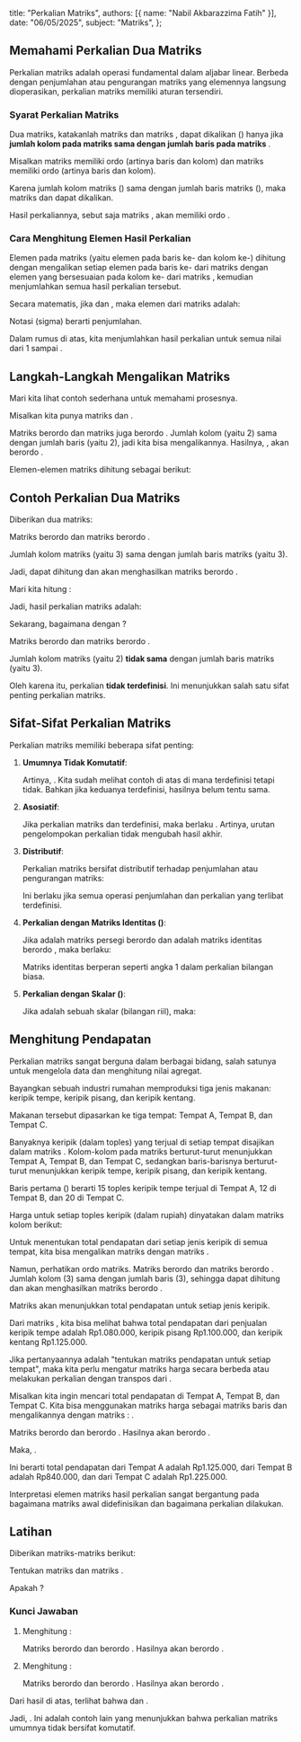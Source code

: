   title: "Perkalian Matriks",
  authors: [{ name: "Nabil Akbarazzima Fatih" }],
  date: "06/05/2025",
  subject: "Matriks",
};

## Memahami Perkalian Dua Matriks

Perkalian matriks adalah operasi fundamental dalam aljabar linear. Berbeda dengan penjumlahan atau pengurangan matriks yang elemennya langsung dioperasikan, perkalian matriks memiliki aturan tersendiri.

### Syarat Perkalian Matriks

Dua matriks, katakanlah matriks <InlineMath math="A" /> dan matriks <InlineMath math="B" />, dapat dikalikan (<InlineMath math="A \times B" />) hanya jika **jumlah kolom pada matriks <InlineMath math="A" /> sama dengan jumlah baris pada matriks <InlineMath math="B" />**.

Misalkan matriks <InlineMath math="A" /> memiliki ordo <InlineMath math="m \times n" /> (artinya <InlineMath math="m" /> baris dan <InlineMath math="n" /> kolom) dan matriks <InlineMath math="B" /> memiliki ordo <InlineMath math="n \times p" /> (artinya <InlineMath math="n" /> baris dan <InlineMath math="p" /> kolom).

Karena jumlah kolom matriks <InlineMath math="A" /> (<InlineMath math="n" />) sama dengan jumlah baris matriks <InlineMath math="B" /> (<InlineMath math="n" />), maka matriks <InlineMath math="A" /> dan <InlineMath math="B" /> dapat dikalikan.

Hasil perkaliannya, sebut saja matriks <InlineMath math="C = AB" />, akan memiliki ordo <InlineMath math="m \times p" />.

### Cara Menghitung Elemen Hasil Perkalian

Elemen <InlineMath math="c_{ij}" /> pada matriks <InlineMath math="C" /> (yaitu elemen pada baris ke-<InlineMath math="i" /> dan kolom ke-<InlineMath math="j" />) dihitung dengan mengalikan setiap elemen pada baris ke-<InlineMath math="i" /> dari matriks <InlineMath math="A" /> dengan elemen yang bersesuaian pada kolom ke-<InlineMath math="j" /> dari matriks <InlineMath math="B" />, kemudian menjumlahkan semua hasil perkalian tersebut.

Secara matematis, jika <InlineMath math="A = [a_{ik}]" /> dan <InlineMath math="B = [b_{kj}]" />, maka elemen <InlineMath math="c_{ij}" /> dari matriks <InlineMath math="C = AB" /> adalah:

<BlockMath math="c_{ij} = \sum_{k=1}^{n} a_{ik}b_{kj} = a_{i1}b_{1j} + a_{i2}b_{2j} + \dots + a_{in}b_{nj}" />

Notasi <InlineMath math="\sum" /> (sigma) berarti penjumlahan.

Dalam rumus di atas, kita menjumlahkan hasil perkalian <InlineMath math="a_{ik}b_{kj}" /> untuk semua nilai <InlineMath math="k" /> dari 1 sampai <InlineMath math="n" />.

## Langkah-Langkah Mengalikan Matriks

Mari kita lihat contoh sederhana untuk memahami prosesnya.

Misalkan kita punya matriks <InlineMath math="P = \begin{bmatrix} p_{11} & p_{12} \\ p_{21} & p_{22} \end{bmatrix}" /> dan <InlineMath math="Q = \begin{bmatrix} q_{11} & q_{12} \\ q_{21} & q_{22} \end{bmatrix}" />.

Matriks <InlineMath math="P" /> berordo <InlineMath math="2 \times 2" /> dan matriks <InlineMath math="Q" /> juga berordo <InlineMath math="2 \times 2" />. Jumlah kolom <InlineMath math="P" /> (yaitu 2) sama dengan jumlah baris <InlineMath math="Q" /> (yaitu 2), jadi kita bisa mengalikannya. Hasilnya, <InlineMath math="R = PQ" />, akan berordo <InlineMath math="2 \times 2" />.

<BlockMath math="R = \begin{bmatrix} r_{11} & r_{12} \\ r_{21} & r_{22} \end{bmatrix}" />

Elemen-elemen matriks <InlineMath math="R" /> dihitung sebagai berikut:

<div className="flex flex-col gap-4">
  <BlockMath math="r_{11} = (\text{baris 1 dari } P) \cdot (\text{kolom 1 dari } Q) = p_{11}q_{11} + p_{12}q_{21}" />
  <BlockMath math="r_{12} = (\text{baris 1 dari } P) \cdot (\text{kolom 2 dari } Q) = p_{11}q_{12} + p_{12}q_{22}" />
  <BlockMath math="r_{21} = (\text{baris 2 dari } P) \cdot (\text{kolom 1 dari } Q) = p_{21}q_{11} + p_{22}q_{21}" />
  <BlockMath math="r_{22} = (\text{baris 2 dari } P) \cdot (\text{kolom 2 dari } Q) = p_{21}q_{12} + p_{22}q_{22}" />
</div>

## Contoh Perkalian Dua Matriks

Diberikan dua matriks:

<div className="flex flex-col gap-4">
  <BlockMath math="A = \begin{bmatrix} -7 & 2 & -2 \\ 1 & 0 & -1 \\ 2 & 3 & -1 \end{bmatrix}" />
  <BlockMath math="B = \begin{bmatrix} 1 & 2 \\ -1 & 3 \\ 2 & 0 \end{bmatrix}" />
</div>

Matriks <InlineMath math="A" /> berordo <InlineMath math="3 \times 3" /> dan matriks <InlineMath math="B" /> berordo <InlineMath math="3 \times 2" />.

Jumlah kolom matriks <InlineMath math="A" /> (yaitu 3) sama dengan jumlah baris matriks <InlineMath math="B" /> (yaitu 3).

Jadi, <InlineMath math="AB" /> dapat dihitung dan akan menghasilkan matriks berordo <InlineMath math="3 \times 2" />.

Mari kita hitung <InlineMath math="C = AB" />:

<div className="flex flex-col gap-4">
  <BlockMath math="C = \begin{bmatrix} c_{11} & c_{12} \\ c_{21} & c_{22} \\ c_{31} & c_{32} \end{bmatrix}" />
  <BlockMath math="c_{11} = (-7)(1) + (2)(-1) + (-2)(2) = -7 - 2 - 4 = -13" />
  <BlockMath math="c_{12} = (-7)(2) + (2)(3) + (-2)(0) = -14 + 6 + 0 = -8" />
  <BlockMath math="c_{21} = (1)(1) + (0)(-1) + (-1)(2) = 1 + 0 - 2 = -1" />
  <BlockMath math="c_{22} = (1)(2) + (0)(3) + (-1)(0) = 2 + 0 + 0 = 2" />
  <BlockMath math="c_{31} = (2)(1) + (3)(-1) + (-1)(2) = 2 - 3 - 2 = -3" />
  <BlockMath math="c_{32} = (2)(2) + (3)(3) + (-1)(0) = 4 + 9 + 0 = 13" />
</div>

Jadi, hasil perkalian matriks <InlineMath math="AB" /> adalah:

<BlockMath math="AB = \begin{bmatrix} -13 & -8 \\ -1 & 2 \\ -3 & 13 \end{bmatrix}" />

Sekarang, bagaimana dengan <InlineMath math="BA" />?

Matriks <InlineMath math="B" /> berordo <InlineMath math="3 \times 2" /> dan matriks <InlineMath math="A" /> berordo <InlineMath math="3 \times 3" />.

Jumlah kolom matriks <InlineMath math="B" /> (yaitu 2) **tidak sama** dengan jumlah baris matriks <InlineMath math="A" /> (yaitu 3).

Oleh karena itu, perkalian <InlineMath math="BA" /> **tidak terdefinisi**. Ini menunjukkan salah satu sifat penting perkalian matriks.

## Sifat-Sifat Perkalian Matriks

Perkalian matriks memiliki beberapa sifat penting:

1.  **Umumnya Tidak Komutatif**:

    Artinya, <InlineMath math="AB \neq BA" />. Kita sudah melihat contoh di atas di mana <InlineMath math="AB" /> terdefinisi tetapi <InlineMath math="BA" /> tidak. Bahkan jika keduanya terdefinisi, hasilnya belum tentu sama.

2.  **Asosiatif**:

    Jika perkalian matriks <InlineMath math="A, B," /> dan <InlineMath math="C" /> terdefinisi, maka berlaku <InlineMath math="(AB)C = A(BC)" />. Artinya, urutan pengelompokan perkalian tidak mengubah hasil akhir.

3.  **Distributif**:

    Perkalian matriks bersifat distributif terhadap penjumlahan atau pengurangan matriks:

    <div className="flex flex-col gap-4">
      <BlockMath math="A(B + C) = AB + AC" />
      <BlockMath math="(A + B)C = AC + BC" />
    </div>

    Ini berlaku jika semua operasi penjumlahan dan perkalian yang terlibat terdefinisi.

4.  **Perkalian dengan Matriks Identitas (<InlineMath math="I" />)**:

    Jika <InlineMath math="A" /> adalah matriks persegi berordo <InlineMath math="n \times n" /> dan <InlineMath math="I" /> adalah matriks identitas berordo <InlineMath math="n \times n" />, maka berlaku:

    <BlockMath math="AI = IA = A" />

    Matriks identitas berperan seperti angka 1 dalam perkalian bilangan biasa.

5.  **Perkalian dengan Skalar (<InlineMath math="k" />)**:

    Jika <InlineMath math="k" /> adalah sebuah skalar (bilangan riil), maka:

    <BlockMath math="k(AB) = (kA)B = A(kB)" />

## Menghitung Pendapatan

Perkalian matriks sangat berguna dalam berbagai bidang, salah satunya untuk mengelola data dan menghitung nilai agregat.

Bayangkan sebuah industri rumahan memproduksi tiga jenis makanan: keripik tempe, keripik pisang, dan keripik kentang.

Makanan tersebut dipasarkan ke tiga tempat: Tempat A, Tempat B, dan Tempat C.

Banyaknya keripik (dalam toples) yang terjual di setiap tempat disajikan dalam matriks <InlineMath math="P" />. Kolom-kolom pada matriks <InlineMath math="P" /> berturut-turut menunjukkan Tempat A, Tempat B, dan Tempat C, sedangkan baris-barisnya berturut-turut menunjukkan keripik tempe, keripik pisang, dan keripik kentang.

<BlockMath math="P = \begin{bmatrix} 15 & 12 & 20 \\ 25 & 10 & 15 \\ 15 & 15 & 20 \end{bmatrix} \begin{matrix} \text{Keripik Tempe} \\ \text{Keripik Pisang} \\ \text{Keripik Kentang} \end{matrix}" />

Baris pertama (<InlineMath math="\begin{bmatrix} 15 & 12 & 20 \end{bmatrix}" />) berarti 15 toples keripik tempe terjual di Tempat A, 12 di Tempat B, dan 20 di Tempat C.

Harga untuk setiap toples keripik (dalam rupiah) dinyatakan dalam matriks kolom <InlineMath math="Q" /> berikut:

<BlockMath math="Q = \begin{bmatrix} 20.000 \\ 15.000 \\ 30.000 \end{bmatrix} \begin{matrix} \text{Harga Keripik Tempe} \\ \text{Harga Keripik Pisang} \\ \text{Harga Keripik Kentang} \end{matrix}" />

Untuk menentukan total pendapatan dari setiap jenis keripik di semua tempat, kita bisa mengalikan matriks <InlineMath math="P" /> dengan matriks <InlineMath math="Q" />.

Namun, perhatikan ordo matriks. Matriks <InlineMath math="P" /> berordo <InlineMath math="3 \times 3" /> dan matriks <InlineMath math="Q" /> berordo <InlineMath math="3 \times 1" />. Jumlah kolom <InlineMath math="P" /> (3) sama dengan jumlah baris <InlineMath math="Q" /> (3), sehingga <InlineMath math="PQ" /> dapat dihitung dan akan menghasilkan matriks <InlineMath math="R" /> berordo <InlineMath math="3 \times 1" />.

Matriks <InlineMath math="R = PQ" /> akan menunjukkan total pendapatan untuk setiap jenis keripik.

<div className="flex flex-col gap-4">
  <BlockMath math="R = PQ = \begin{bmatrix} 15 & 12 & 20 \\ 25 & 10 & 15 \\ 15 & 15 & 20 \end{bmatrix} \begin{bmatrix} 20.000 \\ 15.000 \\ 30.000 \end{bmatrix}" />
  <BlockMath math="R = \begin{bmatrix} (15)(20.000) + (12)(15.000) + (20)(30.000) \\ (25)(20.000) + (10)(15.000) + (15)(30.000) \\ (15)(20.000) + (15)(15.000) + (20)(30.000) \end{bmatrix}" />
  <BlockMath math="R = \begin{bmatrix} 300.000 + 180.000 + 600.000 \\ 500.000 + 150.000 + 450.000 \\ 300.000 + 225.000 + 600.000 \end{bmatrix}" />
  <BlockMath math="R = \begin{bmatrix} 1.080.000 \\ 1.100.000 \\ 1.125.000 \end{bmatrix} \begin{matrix} \text{Total Pendapatan Keripik Tempe} \\ \text{Total Pendapatan Keripik Pisang} \\ \text{Total Pendapatan Keripik Kentang} \end{matrix}" />
</div>

Dari matriks <InlineMath math="R" />, kita bisa melihat bahwa total pendapatan dari penjualan keripik tempe adalah Rp1.080.000, keripik pisang Rp1.100.000, dan keripik kentang Rp1.125.000.

Jika pertanyaannya adalah "tentukan matriks pendapatan untuk setiap tempat", maka kita perlu mengatur matriks harga <InlineMath math="Q" /> secara berbeda atau melakukan perkalian dengan transpos dari <InlineMath math="P" />.

Misalkan kita ingin mencari total pendapatan di Tempat A, Tempat B, dan Tempat C. Kita bisa menggunakan matriks harga sebagai matriks baris <InlineMath math="Q^T = \begin{bmatrix} 20.000 & 15.000 & 30.000 \end{bmatrix}" /> dan mengalikannya dengan matriks <InlineMath math="P" />: <InlineMath math="S = Q^T P" />.

Matriks <InlineMath math="Q^T" /> berordo <InlineMath math="1 \times 3" /> dan <InlineMath math="P" /> berordo <InlineMath math="3 \times 3" />. Hasilnya <InlineMath math="S" /> akan berordo <InlineMath math="1 \times 3" />.

<div className="flex flex-col gap-4">
  <BlockMath math="S = \begin{bmatrix} 20.000 & 15.000 & 30.000 \end{bmatrix} \begin{bmatrix} 15 & 12 & 20 \\ 25 & 10 & 15 \\ 15 & 15 & 20 \end{bmatrix}" />
  <BlockMath math="s_{11} = (20.000)(15) + (15.000)(25) + (30.000)(15) = 300.000 + 375.000 + 450.000 = 1.125.000" />
  <BlockMath math="s_{12} = (20.000)(12) + (15.000)(10) + (30.000)(15) = 240.000 + 150.000 + 450.000 = 840.000" />
  <BlockMath math="s_{13} = (20.000)(20) + (15.000)(15) + (30.000)(20) = 400.000 + 225.000 + 600.000 = 1.225.000" />
</div>

Maka, <InlineMath math="S = \begin{bmatrix} 1.125.000 & 840.000 & 1.225.000 \end{bmatrix}" />.

Ini berarti total pendapatan dari Tempat A adalah Rp1.125.000, dari Tempat B adalah Rp840.000, dan dari Tempat C adalah Rp1.225.000.

Interpretasi elemen matriks hasil perkalian sangat bergantung pada bagaimana matriks awal didefinisikan dan bagaimana perkalian dilakukan.

## Latihan

Diberikan matriks-matriks berikut:

<div className="flex flex-col gap-4">
  <BlockMath math="C = \begin{bmatrix} 1 & -3 \\ 1 & 2 \end{bmatrix}" />
  <BlockMath math="D = \begin{bmatrix} 1 & -4 \\ 8 & 2 \end{bmatrix}" />
</div>

Tentukan matriks <InlineMath math="CD" /> dan matriks <InlineMath math="DC" />.

Apakah <InlineMath math="CD = DC" />?

### Kunci Jawaban

1.  Menghitung <InlineMath math="CD" />:

    Matriks <InlineMath math="C" /> berordo <InlineMath math="2 \times 2" /> dan <InlineMath math="D" /> berordo <InlineMath math="2 \times 2" />. Hasilnya akan berordo <InlineMath math="2 \times 2" />.

    <div className="flex flex-col gap-4">
      <BlockMath math="CD = \begin{bmatrix} 1 & -3 \\ 1 & 2 \end{bmatrix} \begin{bmatrix} 1 & -4 \\ 8 & 2 \end{bmatrix}" />
      <BlockMath math="CD = \begin{bmatrix} (1)(1) + (-3)(8) & (1)(-4) + (-3)(2) \\ (1)(1) + (2)(8) & (1)(-4) + (2)(2) \end{bmatrix}" />
      <BlockMath math="CD = \begin{bmatrix} 1 - 24 & -4 - 6 \\ 1 + 16 & -4 + 4 \end{bmatrix}" />
      <BlockMath math="CD = \begin{bmatrix} -23 & -10 \\ 17 & 0 \end{bmatrix}" />
    </div>

2.  Menghitung <InlineMath math="DC" />:

    Matriks <InlineMath math="D" /> berordo <InlineMath math="2 \times 2" /> dan <InlineMath math="C" /> berordo <InlineMath math="2 \times 2" />. Hasilnya akan berordo <InlineMath math="2 \times 2" />.

    <div className="flex flex-col gap-4">
      <BlockMath math="DC = \begin{bmatrix} 1 & -4 \\ 8 & 2 \end{bmatrix} \begin{bmatrix} 1 & -3 \\ 1 & 2 \end{bmatrix}" />
      <BlockMath math="DC = \begin{bmatrix} (1)(1) + (-4)(1) & (1)(-3) + (-4)(2) \\ (8)(1) + (2)(1) & (8)(-3) + (2)(2) \end{bmatrix}" />
      <BlockMath math="DC = \begin{bmatrix} 1 - 4 & -3 - 8 \\ 8 + 2 & -24 + 4 \end{bmatrix}" />
      <BlockMath math="DC = \begin{bmatrix} -3 & -11 \\ 10 & -20 \end{bmatrix}" />
    </div>

Dari hasil di atas, terlihat bahwa <InlineMath math="CD = \begin{bmatrix} -23 & -10 \\ 17 & 0 \end{bmatrix}" /> dan <InlineMath math="DC = \begin{bmatrix} -3 & -11 \\ 10 & -20 \end{bmatrix}" />.

Jadi, <InlineMath math="CD \neq DC" />. Ini adalah contoh lain yang menunjukkan bahwa perkalian matriks umumnya tidak bersifat komutatif.
